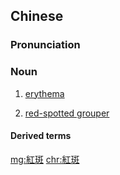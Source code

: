 {{also|红斑}}
==Chinese==
{{zh-forms|s=红斑}}

===Pronunciation===
{{zh-pron
|m=hóngbān
|c=hung4 baan1
|mn=âng-pan
|cat=n
}}

===Noun===
{{zh-noun}}

# {{lb|zh|pathology}} [[erythema]]
# {{lb|zh|fish}} [[red-spotted grouper]]

====Derived terms====
{{zh-der|系統性紅斑狼瘡}}

[[mg:紅斑]]
[[chr:紅斑]]